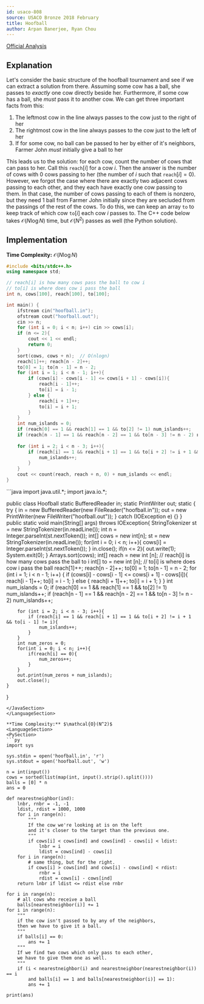 ```yaml
---
id: usaco-808
source: USACO Bronze 2018 February
title: Hoofball
author: Arpan Banerjee, Ryan Chou
---
```


[Official Analysis](http://www.usaco.org/current/data/sol_hoofball_bronze_feb18.html)

## Explanation

Let's consider the basic structure of the hoofball tournament and see if we can extract a solution from there. Assuming some cow has a ball, she passes to *exactly* one cow directly beside her. Furthermore, if some cow has a ball, she *must* pass it to another cow. We can get three important facts from this:

1. The leftmost cow in the line always passes to the cow just to the right of her
2. The rightmost cow in the line always passes to the cow just to the left of her
3. If for some cow, no ball can be passed to her by either of it's neighbors, Farmer John *must* initially give a ball to her

This leads us to the solution: for each cow, count the number of cows that can pass to her. Call this $\texttt{reach}[i]$ for a cow $i$. Then the answer is the number of cows with $0$ cows passing to her (the number of $i$ such that $\texttt{reach}[i]=0$). However, we forgot the case where there are exactly two adjacent cows passing to each other, and they each have exactly one cow passing to them. In that case, the number of cows passing to each of them is nonzero, but they need $1$ ball from Farmer John initially since they are secluded from the passings of the rest of the cows. To do this, we can keep an array $\texttt{to}$ to keep track of which cow $\texttt{to}[i]$ each cow $i$ passes to. The C++ code below takes $\mathcal{O}(N\log{N})$ time, but $\mathcal{O}(N^2)$ passes as well (the Python solution). 

## Implementation

**Time Complexity:** $\mathcal{O}(N\log{N})$
<LanguageSection>
<CPPSection>
```cpp
#include <bits/stdc++.h>
using namespace std;

// reach[i] is how many cows pass the ball to cow i
// to[i] is where does cow i pass the ball
int n, cows[100], reach[100], to[100];

int main() {
	ifstream cin("hoofball.in");
	ofstream cout("hoofball.out");
	cin >> n;
	for (int i = 0; i < n; i++) cin >> cows[i];
	if (n <= 2){
		cout << 1 << endl;
		return 0;
	}
	sort(cows, cows + n);  // O(nlogn) 
	reach[1]++; reach[n - 2]++;
	to[0] = 1; to[n - 1] = n - 2;
	for (int i = 1; i < n - 1; i++){
		if (cows[i] - cows[i - 1] <= cows[i + 1] - cows[i]){
			reach[i - 1]++;
			to[i] = i - 1;
		} else {
			reach[i + 1]++;
			to[i] = i + 1;
		}
	}
	int num_islands = 0;
	if (reach[0] == 1 && reach[1] == 1 && to[2] != 1) num_islands++;
	if (reach[n - 1] == 1 && reach[n - 2] == 1 && to[n - 3] != n - 2) num_islands++;
	
	for (int i = 2; i < n - 3; i++){
		if (reach[i] == 1 && reach[i + 1] == 1 && to[i + 2] != i + 1 && to[i - 1] != i){
			num_islands++;
		}
	}
	cout << count(reach, reach + n, 0) + num_islands << endl;
}
```
</CPPSection>

<JavaSection>
```java
import java.util.*;
import java.io.*;

public class Hoofball
	static BufferedReader in;
	static PrintWriter out;
	static {
		try {
			in = new BufferedReader(new FileReader("hoofball.in"));
			out = new PrintWriter(new FileWriter("hoofball.out"));
		} catch (IOException e) {}
	}
	public static void main(String[] args) throws IOException{
		StringTokenizer st = new StringTokenizer(in.readLine());
		int n = Integer.parseInt(st.nextToken());
		int[] cows = new int[n];
		st = new StringTokenizer(in.readLine());
		for(int i = 0; i < n; i++){
			cows[i] = Integer.parseInt(st.nextToken());
		}
		in.close();
		if(n <= 2){
			out.write(1);
			System.exit(0);
		}
		Arrays.sort(cows);
		int[] reach = new int [n]; // reach[i] is how many cows pass the ball to i
		int[] to = new int [n]; // to[i] is where does cow i pass the ball
		reach[1]++; reach[n - 2]++;
		to[0] = 1; to[n - 1] = n - 2;
		for (int i = 1; i < n - 1; i++) {
			if (cows[i] - cows[i - 1] <= cows[i + 1] - cows[i]){
				reach[i - 1]++;
				to[i] = i - 1;
			} else {
				reach[i + 1]++;
				to[i] = i + 1;
			}
		}
		int num_islands = 0;
		if (reach[0] == 1 && reach[1] == 1 && to[2] != 1) num_islands++;
		if (reach[n - 1] == 1 && reach[n - 2] == 1 && to[n - 3] != n - 2) num_islands++;
		
		for (int i = 2; i < n - 3; i++){
			if (reach[i] == 1 && reach[i + 1] == 1 && to[i + 2] != i + 1 && to[i - 1] != i){
				num_islands++;
			}
		}
		int num_zeros = 0;
		for(int i = 0; i < n; i++){
			if(reach[i] == 0){
				num_zeros++;
			}
		}
		out.print(num_zeros + num_islands);
		out.close();
	}
}
```
</JavaSection>
</LanguageSection>

**Time Complexity:** $\mathcal{O}(N^2)$
<LanguageSection>
<PySection> 
```py
import sys

sys.stdin = open('hoofball.in', 'r')
sys.stdout = open('hoofball.out', 'w')

n = int(input())
cows = sorted(list(map(int, input().strip().split())))
balls = [0] * n
ans = 0

def nearestneighbor(ind):
	lnbr, rnbr = -1, -1
	ldist, rdist = 1000, 1000
	for i in range(n):
		"""
		If the cow we're looking at is on the left
		and it's closer to the target than the previous one.
		"""
		if cows[i] < cows[ind] and cows[ind] - cows[i] < ldist:
			lnbr = i
			ldist = cows[ind] - cows[i]
	for i in range(n):
		# same thing, but for the right.
		if cows[i] > cows[ind] and cows[i] - cows[ind] < rdist:
			rnbr = i
			rdist = cows[i] - cows[ind]
	return lnbr if ldist <= rdist else rnbr
    
for i in range(n):
	# all cows who receive a ball
	balls[nearestneighbor(i)] += 1
for i in range(n):
	"""
	if the cow isn't passed to by any of the neighbors,
	then we have to give it a ball.
	"""
	if balls[i] == 0:
		ans += 1
	"""
	If we find two cows which only pass to each other,
	we have to give them one as well.
	"""
	if (i < nearestneighbor(i) and nearestneighbor(nearestneighbor(i)) == i
		and balls[i] == 1 and balls[nearestneighbor(i)] == 1):
		ans += 1
    
print(ans)
```
</PySection>
</LanguageSection>
